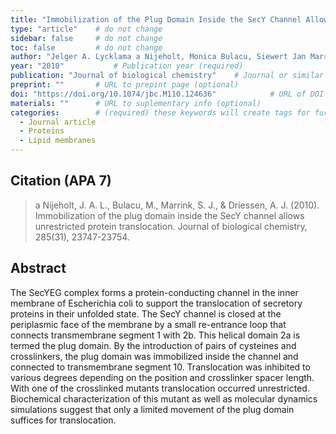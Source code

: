 ```yaml
---
title: "Immobilization of the Plug Domain Inside the SecY Channel Allows Unrestricted Protein Translocation"          # Paper title (required)
type: "article"    # do not change
sidebar: false     # do not change
toc: false         # do not change
author: "Jelger A. Lycklama a Nijeholt, Monica Bulacu, Siewert Jan Marrink, and Arnold J.M. Driessen"         # Paper authors (required)
year: "2010"           # Publication year (required)
publication: "Journal of biological chemistry"    # Journal or similar (required)
preprint: ""       # URL to prepint page (optional)  
doi: "https://doi.org/10.1074/jbc.M110.124636"            # URL of DOI (required)  
materials: ""      # URL to suplementary info (optional)
categories:        # (required) these keywords will create tags for further filtering. 
  - Journal article
  - Proteins
  - Lipid membranes
---
```


<!-- 
The info below is just an example. 

Both fields are required and they have to be replaced with the respective info for each paper. 

Please notice the `> ` symbol before the citation, it gives it additional styling.  
-->

## Citation (APA 7)      

> a Nijeholt, J. A. L., Bulacu, M., Marrink, S. J., & Driessen, A. J. (2010). Immobilization of the plug domain inside the SecY channel allows unrestricted protein translocation. Journal of biological chemistry, 285(31), 23747-23754.

## Abstract

The SecYEG complex forms a protein-conducting channel in the inner membrane of Escherichia coli to support the translocation of secretory proteins in their unfolded state. The SecY channel is closed at the periplasmic face of the membrane by a small re-entrance loop that connects transmembrane segment 1 with 2b. This helical domain 2a is termed the plug domain. By the introduction of pairs of cysteines and crosslinkers, the plug domain was immobilized inside the channel and connected to transmembrane segment 10. Translocation was inhibited to various degrees depending on the position and crosslinker spacer length. With one of the crosslinked mutants translocation occurred unrestricted. Biochemical characterization of this mutant as well as molecular dynamics simulations suggest that only a limited movement of the plug domain suffices for translocation.